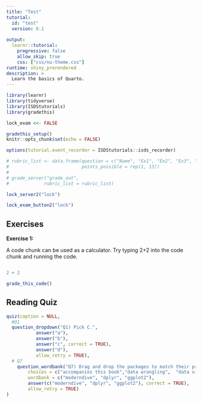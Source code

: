 ```yaml
---
title: "Test"
tutorial:
  id: "test"
  version: 0.1
  
output:
  learnr::tutorial:
    progressive: false
    allow_skip: true
    css: ["css/nu-theme.css"]
runtime: shiny_prerendered
description: >
  Learn the basics of Quarto.
---
```


```r
library(learnr)
library(tidyverse)
library(ISDStutorials)
library(gradethis)

lock_exam <<- FALSE

gradethis_setup()
knitr::opts_chunk$set(echo = FALSE)

options(tutorial.event_recorder = ISDStutorials::isds_recorder)
```

```r
# rubric_list <- data.frame(question = c("Name", "Ex1", "Ex2", "Ex3", "Ex4Q1", "Ex4Q2", "Q1", "Q2", "Q3", "Q4", "Q5", "Q6", "Q7"),
#                           points_possible = rep(1, 13))
# 
# grade_server("grade_out", 
#             rubric_list = rubric_list)

lock_server2("lock")
```

```r

lock_exam_button2("lock")

```

## Exercises

**Exercise 1:**

A code chunk can be used as a calculator. Try typing 2+2 into the code chunk and running the code.

```r

```

```r
2 + 2
```

```r
grade_this_code()
```

## Reading Quiz

```r
quiz(caption = NULL,
  #Q1
  question_dropdown("Q1) Pick C.",
           answer("a"),
           answer("b"),
           answer("c", correct = TRUE),
           answer("d"),
           allow_retry = TRUE), 
  # Q7
    question_wordbank("Q7) Drag and drop the packages to match their primary purpose",
        choices = c("accompanies this book","data wrangling",  "data visualization"),
        wordbank = c("moderndive", "dplyr", "ggplot2"),
        answer(c("moderndive", "dplyr", "ggplot2"), correct = TRUE), 
        allow_retry = TRUE)
)
```

